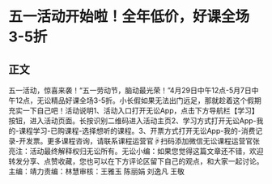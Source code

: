 # 五一活动开始啦！全年低价，好课全场3-5折
## 正文
五一活动，惊喜来袭！“五一劳动节，脑动最光荣！”4月29日中午12点-5月7日中午12点，无讼精品好课全场3-5折。小长假如果无法出门远足，那就趁着这个假期充实一下自己吧！活动说明1、活动入口打开无讼App，点击下方导航栏【学习】按钮，进入活动页面。长按识别二维码进入活动主页2、学习方式打开无讼App-我的-课程学习-已购课程-选择想听的课程。3、开票方式打开无讼App-我的-消费记录-开发票。更多课程咨询，请联系课程运营官☟扫码添加微信无讼课程运营官张亮注：活动最终解释权归无讼所有。无讼小编：如果您觉得这篇文章还不错，欢迎转发分享、点赞收藏，您也可以在下方评论区留下自己的观点，和大家一起讨论。主编：靖力责编：林慧审核：王雅玉 陈丽娟 刘逸凡 王敬